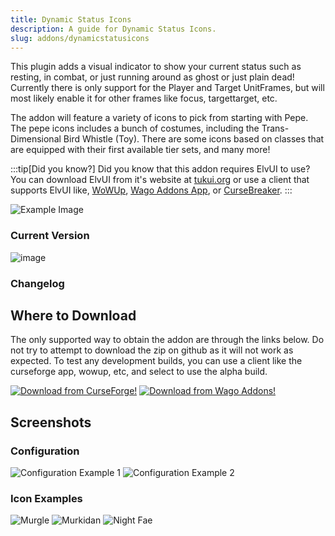 ```yaml
---
title: Dynamic Status Icons
description: A guide for Dynamic Status Icons.
slug: addons/dynamicstatusicons
---
```



<Background />

This plugin adds a visual indicator to show your current status such as resting, in combat, or just running around as ghost or just plain dead! Currently there is only support for the Player and Target UnitFrames, but will most likely enable it for other frames like focus, targettarget, etc.

The addon will feature a variety of icons to pick from starting with Pepe. The pepe icons includes a bunch of costumes, including the Trans-Dimensional Bird Whistle (Toy). There are some icons based on classes that are equipped with their first available tier sets, and many more!

:::tip[Did you know?]
Did you know that this addon requires ElvUI to use? You can download ElvUI from it's website at [tukui.org](https://tukui.org/elvui) or use a client that supports ElvUI like, [WoWUp](https://wowup.io/), [Wago Addons App](https://addons.wago.io/app), or [CurseBreaker](https://github.com/AcidWeb/CurseBreaker).
:::

<img src="https://cdn-images.repoocreforged.dev/DynamicStatusIcons/Example.png" alt="Example Image" />

### Current Version
<img src="https://img.shields.io/github/v/tag/repooc/ElvUI_DynamicStatusIcons?style=for-the-badge&label=%20" alt="image" data-zoom-off />

### Changelog
<Changelog />

## Where to Download
The only supported way to obtain the addon are through the links below. Do not try to attempt to download the zip on github as it will not work as expected. To test any development builds, you can use a client like the curseforge app, wowup, etc, and select to use the alpha build.

<FluidGrid minColumnWidth="20rem">
  <a href="https://www.curseforge.com/wow/addons/dynamic-status-icons-elvui-plugin"><img src="/images/CurseForgeBanner.png" alt="Download from CurseForge!" data-zoom-off /></a>
  <a href="https://addons.wago.io/addons/elvui-dynamicstatusicons"><img src="/images/WagoBanner.png" alt="Download from Wago Addons!" data-zoom-off /></a>
</FluidGrid>

## Screenshots
### Configuration
<FluidGrid minColumnWidth="20rem">
  <img src="https://cdn-images.repoocreforged.dev/DynamicStatusIcons/Example.png" alt="Configuration Example 1" />
  <img src="https://cdn-images.repoocreforged.dev/DynamicStatusIcons/MurgleWithConfig.png" alt="Configuration Example 2" />
</FluidGrid>

### Icon Examples
<FluidGrid minColumnWidth="20rem">
  <img src="https://cdn-images.repoocreforged.dev/DynamicStatusIcons/Murgle.png" alt="Murgle" />
  <img src="https://cdn-images.repoocreforged.dev/DynamicStatusIcons/Murkidan.png" alt="Murkidan" />
  <img src="https://cdn-images.repoocreforged.dev/DynamicStatusIcons/NightFae.png" alt="Night Fae" />
</FluidGrid>
